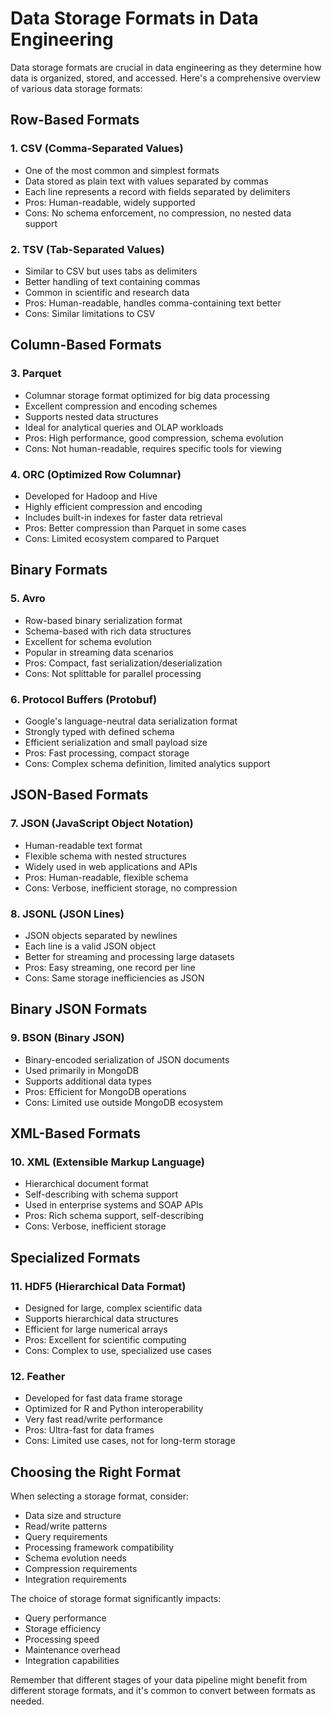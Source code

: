 # Data Storage Formats in Data Engineering

Data storage formats are crucial in data engineering as they determine how data is organized, stored, and accessed. Here's a comprehensive overview of various data storage formats:

## Row-Based Formats

### 1. CSV (Comma-Separated Values)
- One of the most common and simplest formats
- Data stored as plain text with values separated by commas
- Each line represents a record with fields separated by delimiters
- Pros: Human-readable, widely supported
- Cons: No schema enforcement, no compression, no nested data support

### 2. TSV (Tab-Separated Values)
- Similar to CSV but uses tabs as delimiters
- Better handling of text containing commas
- Common in scientific and research data
- Pros: Human-readable, handles comma-containing text better
- Cons: Similar limitations to CSV

## Column-Based Formats

### 3. Parquet
- Columnar storage format optimized for big data processing
- Excellent compression and encoding schemes
- Supports nested data structures
- Ideal for analytical queries and OLAP workloads
- Pros: High performance, good compression, schema evolution
- Cons: Not human-readable, requires specific tools for viewing

### 4. ORC (Optimized Row Columnar)
- Developed for Hadoop and Hive
- Highly efficient compression and encoding
- Includes built-in indexes for faster data retrieval
- Pros: Better compression than Parquet in some cases
- Cons: Limited ecosystem compared to Parquet

## Binary Formats

### 5. Avro
- Row-based binary serialization format
- Schema-based with rich data structures
- Excellent for schema evolution
- Popular in streaming data scenarios
- Pros: Compact, fast serialization/deserialization
- Cons: Not splittable for parallel processing

### 6. Protocol Buffers (Protobuf)
- Google's language-neutral data serialization format
- Strongly typed with defined schema
- Efficient serialization and small payload size
- Pros: Fast processing, compact storage
- Cons: Complex schema definition, limited analytics support

## JSON-Based Formats

### 7. JSON (JavaScript Object Notation)
- Human-readable text format
- Flexible schema with nested structures
- Widely used in web applications and APIs
- Pros: Human-readable, flexible schema
- Cons: Verbose, inefficient storage, no compression

### 8. JSONL (JSON Lines)
- JSON objects separated by newlines
- Each line is a valid JSON object
- Better for streaming and processing large datasets
- Pros: Easy streaming, one record per line
- Cons: Same storage inefficiencies as JSON

## Binary JSON Formats

### 9. BSON (Binary JSON)
- Binary-encoded serialization of JSON documents
- Used primarily in MongoDB
- Supports additional data types
- Pros: Efficient for MongoDB operations
- Cons: Limited use outside MongoDB ecosystem

## XML-Based Formats

### 10. XML (Extensible Markup Language)
- Hierarchical document format
- Self-describing with schema support
- Used in enterprise systems and SOAP APIs
- Pros: Rich schema support, self-describing
- Cons: Verbose, inefficient storage

## Specialized Formats

### 11. HDF5 (Hierarchical Data Format)
- Designed for large, complex scientific data
- Supports hierarchical data structures
- Efficient for large numerical arrays
- Pros: Excellent for scientific computing
- Cons: Complex to use, specialized use cases

### 12. Feather
- Developed for fast data frame storage
- Optimized for R and Python interoperability
- Very fast read/write performance
- Pros: Ultra-fast for data frames
- Cons: Limited use cases, not for long-term storage

## Choosing the Right Format

When selecting a storage format, consider:
- Data size and structure
- Read/write patterns
- Query requirements
- Processing framework compatibility
- Schema evolution needs
- Compression requirements
- Integration requirements

The choice of storage format significantly impacts:
- Query performance
- Storage efficiency
- Processing speed
- Maintenance overhead
- Integration capabilities

Remember that different stages of your data pipeline might benefit from different storage formats, and it's common to convert between formats as needed.